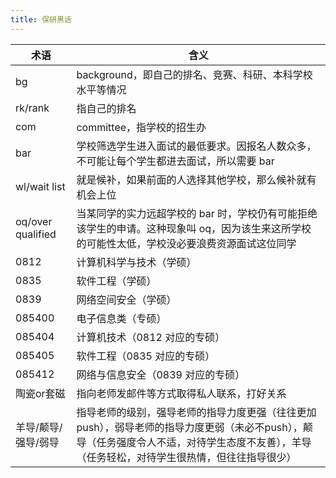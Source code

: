```yaml
---
title: 保研黑话
---
```


| **术语**          | **含义**                                                                                                                                           |
|-------------------|----------------------------------------------------------------------------------------------------------------------------------------------------|
| bg                | background，即自己的排名、竞赛、科研、本科学校水平等情况                                                                                           |
| rk/rank           | 指自己的排名                                                                                                                                       |
| com               | committee，指学校的招生办                                                                                                                          |
| bar               | 学校筛选学生进入面试的最低要求。因报名人数众多，不可能让每个学生都进去面试，所以需要 bar                                                            |
| wl/wait list      | 就是候补，如果前面的人选择其他学校，那么候补就有机会上位                                                                                           |
| oq/over qualified | 当某同学的实力远超学校的 bar 时，学校仍有可能拒绝该学生的申请。这种现象叫 oq，因为该生来这所学校的可能性太低，学校没必要浪费资源面试这位同学      |
| 0812              | 计算机科学与技术（学硕）                                                                                                                           |
| 0835              | 软件工程（学硕）                                                                                                                                   |
| 0839              | 网络空间安全（学硕）                                                                                                                               |
| 085400            | 电子信息类（专硕）                                                                                                                                 |
| 085404            | 计算机技术（0812 对应的专硕）                                                                                                                      |
| 085405            | 软件工程（0835 对应的专硕）                                                                                                                        |
| 085412            | 网络与信息安全（0839 对应的专硕）                                                                                                                  |
| 陶瓷or套磁        | 指向老师发邮件等方式取得私人联系，打好关系                                                                                                           |
| 羊导/颠导/强导/弱导 | 指导老师的级别，强导老师的指导力度更强（往往更加push），弱导老师的指导力度更弱（未必不push），颠导（任务强度令人不适，对待学生态度不友善），羊导（任务轻松，对待学生很热情，但往往指导很少）|
